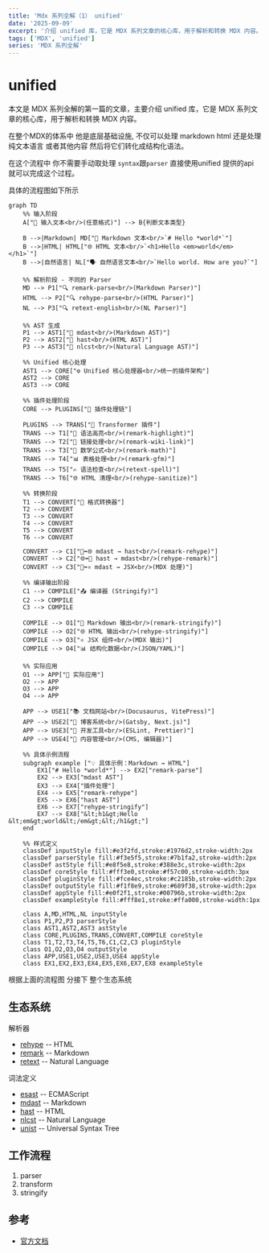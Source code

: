 ```yaml
---
title: 'Mdx 系列全解（1） unified'
date: '2025-09-09'
excerpt: '介绍 unified 库，它是 MDX 系列文章的核心库，用于解析和转换 MDX 内容。'
tags: ['MDX', 'unified']
series: 'MDX 系列全解'
---
```


# unified

本文是 MDX 系列全解的第一篇的文章，主要介绍 unified 库，它是 MDX 系列文章的核心库，用于解析和转换 MDX 内容。

在整个MDX的体系中 他是底层基础设施, 不仅可以处理 markdown html 还是处理纯文本语言 或者其他内容 然后将它们转化成结构化语法。

在这个流程中 你不需要手动取处理 `syntax`跟`parser` 直接使用unified 提供的api 就可以完成这个过程。

具体的流程图如下所示

```mermaid
graph TD
    %% 输入阶段
    A["📄 输入文本<br/>(任意格式)"] --> B{判断文本类型}
    
    B -->|Markdown| MD["📝 Markdown 文本<br/>`# Hello *world*`"]
    B -->|HTML| HTML["🌐 HTML 文本<br/>`<h1>Hello <em>world</em></h1>`"]
    B -->|自然语言| NL["🗣️ 自然语言文本<br/>`Hello world. How are you?`"]
    
    %% 解析阶段 - 不同的 Parser
    MD --> P1["🔍 remark-parse<br/>(Markdown Parser)"]
    HTML --> P2["🔍 rehype-parse<br/>(HTML Parser)"]
    NL --> P3["🔍 retext-english<br/>(NL Parser)"]
    
    %% AST 生成
    P1 --> AST1["🌳 mdast<br/>(Markdown AST)"]
    P2 --> AST2["🌳 hast<br/>(HTML AST)"]
    P3 --> AST3["🌳 nlcst<br/>(Natural Language AST)"]
    
    %% Unified 核心处理
    AST1 --> CORE["⚙️ Unified 核心处理器<br/>统一的插件架构"]
    AST2 --> CORE
    AST3 --> CORE
    
    %% 插件处理阶段
    CORE --> PLUGINS["🧩 插件处理链"]
    
    PLUGINS --> TRANS["🔄 Transformer 插件"]
    TRANS --> T1["🎨 语法高亮<br/>(remark-highlight)"]
    TRANS --> T2["🔗 链接处理<br/>(remark-wiki-link)"]
    TRANS --> T3["📐 数学公式<br/>(remark-math)"]
    TRANS --> T4["📊 表格处理<br/>(remark-gfm)"]
    TRANS --> T5["✍️ 语法检查<br/>(retext-spell)"]
    TRANS --> T6["🌐 HTML 清理<br/>(rehype-sanitize)"]
    
    %% 转换阶段
    T1 --> CONVERT["🔄 格式转换器"]
    T2 --> CONVERT
    T3 --> CONVERT
    T4 --> CONVERT
    T5 --> CONVERT
    T6 --> CONVERT
    
    CONVERT --> C1["📝➡️🌐 mdast → hast<br/>(remark-rehype)"]
    CONVERT --> C2["🌐➡️📝 hast → mdast<br/>(rehype-remark)"]
    CONVERT --> C3["📝➡️⚛️ mdast → JSX<br/>(MDX 处理)"]
    
    %% 编译输出阶段
    C1 --> COMPILE["📤 编译器 (Stringify)"]
    C2 --> COMPILE
    C3 --> COMPILE
    
    COMPILE --> O1["📄 Markdown 输出<br/>(remark-stringify)"]
    COMPILE --> O2["🌐 HTML 输出<br/>(rehype-stringify)"]
    COMPILE --> O3["⚛️ JSX 组件<br/>(MDX 输出)"]
    COMPILE --> O4["📊 结构化数据<br/>(JSON/YAML)"]
    
    %% 实际应用
    O1 --> APP["🚀 实际应用"]
    O2 --> APP
    O3 --> APP
    O4 --> APP
    
    APP --> USE1["📚 文档网站<br/>(Docusaurus, VitePress)"]
    APP --> USE2["📝 博客系统<br/>(Gatsby, Next.js)"]
    APP --> USE3["🔧 开发工具<br/>(ESLint, Prettier)"]
    APP --> USE4["📖 内容管理<br/>(CMS, 编辑器)"]
    
    %% 具体示例流程
    subgraph example ["💡 具体示例：Markdown → HTML"]
        EX1["# Hello *world*"] --> EX2["remark-parse"]
        EX2 --> EX3["mdast AST"]
        EX3 --> EX4["插件处理"]
        EX4 --> EX5["remark-rehype"]
        EX5 --> EX6["hast AST"]
        EX6 --> EX7["rehype-stringify"]
        EX7 --> EX8["&lt;h1&gt;Hello &lt;em&gt;world&lt;/em&gt;&lt;/h1&gt;"]
    end
    
    %% 样式定义
    classDef inputStyle fill:#e3f2fd,stroke:#1976d2,stroke-width:2px
    classDef parserStyle fill:#f3e5f5,stroke:#7b1fa2,stroke-width:2px
    classDef astStyle fill:#e8f5e8,stroke:#388e3c,stroke-width:2px
    classDef coreStyle fill:#fff3e0,stroke:#f57c00,stroke-width:3px
    classDef pluginStyle fill:#fce4ec,stroke:#c2185b,stroke-width:2px
    classDef outputStyle fill:#f1f8e9,stroke:#689f38,stroke-width:2px
    classDef appStyle fill:#e0f2f1,stroke:#00796b,stroke-width:2px
    classDef exampleStyle fill:#fff8e1,stroke:#ffa000,stroke-width:1px
    
    class A,MD,HTML,NL inputStyle
    class P1,P2,P3 parserStyle
    class AST1,AST2,AST3 astStyle
    class CORE,PLUGINS,TRANS,CONVERT,COMPILE coreStyle
    class T1,T2,T3,T4,T5,T6,C1,C2,C3 pluginStyle
    class O1,O2,O3,O4 outputStyle
    class APP,USE1,USE2,USE3,USE4 appStyle
    class EX1,EX2,EX3,EX4,EX5,EX6,EX7,EX8 exampleStyle
```

根据上面的流程图 分接下 整个生态系统

## 生态系统

解析器

- [rehype](https://unifiedjs.com/explore/project/rehypejs/rehype/) -- HTML
- [remark](https://unifiedjs.com/explore/project/remarkjs/remark/) -- Markdown
- [retext](https://unifiedjs.com/explore/project/retextjs/retext/) -- Natural Language


词法定义
- [esast](https://github.com/syntax-tree/esast) -- ECMAScript
- [mdast](https://github.com/syntax-tree/mdast) -- Markdown
- [hast](https://github.com/syntax-tree/hast) -- HTML
- [nlcst](https://github.com/syntax-tree/nlcst) -- Natural Language
- [unist](https://github.com/syntax-tree/unist) -- Universal Syntax Tree


## 工作流程

1. parser
2. transform
3. stringify
## 参考
- [官方文档](https://unifiedjs.com/learn/guide/introduction-to-unified/)
